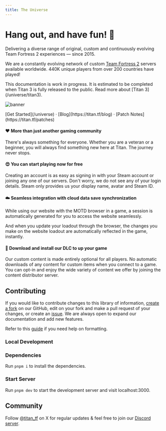 ```yaml
---
title: The Universe
---
```



<h1 className="text-center text-4xl tracking-tight font-extrabold md:text-5xl mt-8 mb-8">
  Hang out, and have fun! 🎉
</h1>

Delivering a diverse range of original, custom and continuously evolving Team Fortress 2 experiences — since 2015.

We are a constantly evolving network of custom [Team Fortress 2](https://teamfortress.com) servers available worldwide. 440K unique players from over 200 countries have played!

<Callout type="warning">
  This documentation is work in progress. It is estimated to be completed when
  Titan 3 is fully released to the public. Read more about [Titan
  3](/universe/titan3).
</Callout>

![banner](https://titan.tf/images/17.png)

<div className="mt-8 mb-10 text-center">
  [Get Started](/universe) · [Blog](https://titan.tf/blog) · [Patch
  Notes](https://titan.tf/patches)
</div>

#### ❤️ More than just another gaming community

There's always something for everyone. Whether you are a veteran or a beginner, you will always find something new here at Titan. The journey never stops.

#### 😍 You can start playing now for free

Creating an account is as easy as signing in with your Steam account or joining any one of our servers. Don't worry, we do not see any of your login details. Steam only provides us your display name, avatar and Steam ID.

#### ☁️ Seamless integration with cloud data save synchronization

While using our website with the MOTD browser in a game, a session is automatically generated for you to access the website seamlessly.

And when you update your loadout through the browser, the changes you make on the website loadout are automatically reflected in the game, instantly.

#### 📂 Download and install our DLC to up your game

Our custom content is made entirely optional for all players. No automatic downloads of any content for custom items when you connect to a game. You can opt-in and enjoy the wide variety of content we offer by joining the content distributor server.

## Contributing

If you would like to contribute changes to this library of information, [create a fork](https://github.com/titantf/Docs/fork) on our GitHub, edit on your fork and make a pull request of your changes, or create an [issue](https://github.com/titantf/Docs/issues/new). We are always open to expand our documentation and add new features.

Refer to this [guide](https://nextra.site/docs/guide) if you need help on formatting.

### Local Development

<Steps>

### Dependencies

Run `pnpm i` to install the dependencies.

### Start Server

Run `pnpm dev` to start the development server and visit localhost:3000.

</Steps>

## Community

Follow [@titan_tf](https://titan.tf/twitter) on X for regular updates & feel free to join our [Discord server](https://titan.tf/discord).
